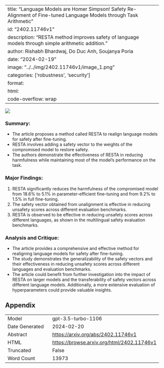 
---
title: "Language Models are Homer Simpson! Safety Re-Alignment of Fine-tuned Language Models through Task Arithmetic"
id: "2402.11746v1"
description: "RESTA method improves safety of language models through simple arithmetic addition."
author: Rishabh Bhardwaj, Do Duc Anh, Soujanya Poria
date: "2024-02-19"
image: "../../img/2402.11746v1/image_1.png"
categories: ['robustness', 'security']
format:
  html:
    code-overflow: wrap
---

![](../../img/2402.11746v1/image_1.png)

### Summary:
- The article proposes a method called RESTA to realign language models for safety after fine-tuning.
- RESTA involves adding a safety vector to the weights of the compromised model to restore safety.
- The authors demonstrate the effectiveness of RESTA in reducing harmfulness while maintaining most of the model's performance on the task.

### Major Findings:
1. RESTA significantly reduces the harmfulness of the compromised model from 18.6% to 5.1% in parameter-efficient fine-tuning and from 9.2% to 1.5% in full fine-tuning.
2. The safety vector obtained from unalignment is effective in reducing unsafety scores across different evaluation benchmarks.
3. RESTA is observed to be effective in reducing unsafety scores across different languages, as shown in the multilingual safety evaluation benchmarks.

### Analysis and Critique:
- The article provides a comprehensive and effective method for realigning language models for safety after fine-tuning.
- The study demonstrates the generalizability of the safety vectors and their effectiveness in reducing unsafety scores across different languages and evaluation benchmarks.
- The article could benefit from further investigation into the impact of RESTA on larger models and the transferability of safety vectors across different language models. Additionally, a more extensive evaluation of hyperparameters could provide valuable insights.

## Appendix

|          |          |
|----------|----------|
| Model     | gpt-3.5-turbo-1106       |
| Date Generated     | 2024-02-20       |
| Abstract | [https://arxiv.org/abs/2402.11746v1](https://arxiv.org/abs/2402.11746v1)        |
| HTML     | [https://browse.arxiv.org/html/2402.11746v1](https://browse.arxiv.org/html/2402.11746v1)       |
| Truncated       | False       |
| Word Count       | 13973       |